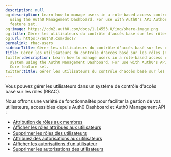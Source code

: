 ```yaml
---
description: null
og:description: Learn how to manage users in a role-based access control (RBAC) system
  using the Auth0 Management Dashboard. For use with Auth0's API Authorization Core
  feature set.
og:image: https://cdn2.auth0.com/docs/1.14553.0/img/share-image.png
og:title: Gérer les utilisateurs du contrôle d'accès basé sur les rôles (RBAC)
og:url: https://auth0.com/docs/
permalink: rbac-users
sidebarTitle: Gérer les utilisateurs du contrôle d'accès basé sur les rôles (RBAC)
title: Gérer les utilisateurs du contrôle d'accès basé sur les rôles (RBAC)
twitter:description: Learn how to manage users in a role-based access control (RBAC)
  system using the Auth0 Management Dashboard. For use with Auth0's API Authorization
  Core feature set.
twitter:title: Gérer les utilisateurs du contrôle d'accès basé sur les rôles (RBAC)
---
```


Vous pouvez gérer les utilisateurs dans un système de contrôle d'accès basé sur les rôles (RBAC).

Nous offrons une variété de fonctionnalités pour faciliter la gestion de vos utilisateurs, accessibles depuis Auth0 Dashboard et Auth0 Management API :

* [Attribution de rôles aux membres](/rbac/rbac-users/assign-roles-to-users)
* [Afficher les rôles attribués aux utilisateurs](/rbac/rbac-users/view-user-roles)
* [Supprimer les rôles des utilisateurs](/rbac/rbac-users/remove-roles-from-users)
* [Attribuez des autorisations aux utilisateurs](/rbac/rbac-users/assign-permissions-to-users)
* [Afficher les autorisations d’un utilisateur](/rbac/rbac-users/view-user-permissions)
* [Supprimer les autorisations des utilisateurs](/rbac/rbac-users/remove-permissions-from-users)